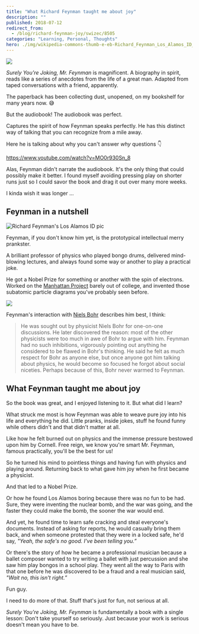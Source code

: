 ```yaml
---
title: "What Richard Feynman taught me about joy"
description: ""
published: 2018-07-12
redirect_from:
  - /blog/richard-feynman-joy/swizec/8505
categories: "Learning, Personal, Thoughts"
hero: ./img/wikipedia-commons-thumb-e-eb-Richard_Feynman_Los_Alamos_ID_badge.jpg-440px-Richard_Feynman_Los_Alamos_ID_badge.jpg
---
```


[![](./img/SL250_jpgh05gci.jpeg)](https://www.amazon.com/Surely-Feynman-Adventures-Curious-Character/dp/0393316041/ref=as_li_ss_il?ie=UTF8&linkCode=li3&tag=ageewitahat-20&linkId=a839c1f710af9c51c52bb3f2e405571c)

_Surely You're Joking, Mr. Feynman_ is magnificent. A biography in spirit, reads like a series of anecdotes from the life of a great man. Adapted from taped conversations with a friend, apparently.

The paperback has been collecting dust, unopened, on my bookshelf for many years now. 😅

But the audiobook! The audiobook was perfect.

Captures the spirit of how Feynman speaks perfectly. He has this distinct way of talking that you can recognize from a mile away.

Here he is talking about why you can't answer _why_ questions 👇

https://www.youtube.com/watch?v=MO0r930Sn_8

Alas, Feynman didn't narrate the audiobook. It's the only thing that could possibly make it better. I found myself avoiding pressing play on shorter runs just so I could savor the book and drag it out over many more weeks.

I kinda wish it was longer ...

## Feynman in a nutshell

![Richard Feynman's Los Alamos ID pic](./img/wikipedia-commons-thumb-e-eb-Richard_Feynman_Los_Alamos_ID_badge.jpg-440px-Richard_Feynman_Los_Alamos_ID_badge.jpg)

Feynman, if you don't know him yet, is the prototypical intellectual merry prankster.

A brilliant professor of physics who played bongo drums, delivered mind-blowing lectures, and always found some way or another to play a practical joke.

He got a Nobel Prize for something or another with the spin of electrons. Worked on the [Manhattan Project](https://en.wikipedia.org/wiki/Manhattan_Project) barely out of college, and invented those subatomic particle diagrams you've probably seen before.

![](https://swizec.com/blog/wp-content/uploads/2018/07/Feynmann_Diagram_Gluon_Radiation.svg_-1024x654.png)

Feynman's interaction with [Niels Bohr](https://en.wikipedia.org/wiki/Niels_Bohr) describes him best, I think:

> He was sought out by physicist Niels Bohr for one-on-one discussions. He later discovered the reason: most of the other physicists were too much in awe of Bohr to argue with him. Feynman had no such inhibitions, vigorously pointing out anything he considered to be flawed in Bohr's thinking. He said he felt as much respect for Bohr as anyone else, but once anyone got him talking about physics, he would become so focused he forgot about social niceties. Perhaps because of this, Bohr never warmed to Feynman.

## What Feynman taught me about joy

So the book was great, and I enjoyed listening to it. But what did I learn?

What struck me most is how Feynman was able to weave pure joy into his life and everything he did. Little pranks, inside jokes, stuff he found funny while others didn't and that didn't matter at all.

Like how he felt burned out on physics and the immense pressure bestowed upon him by Cornell. Free reign, we know you're smart Mr. Feynman, famous practically, you'll be the best for us!

So he turned his mind to pointless things and having fun with physics and playing around. Returning back to what gave him joy when he first became a physicist.

And that led to a Nobel Prize.

Or how he found Los Alamos boring because there was no fun to be had. Sure, they were inventing the nuclear bomb, and the war was going, and the faster they could make the bomb, the sooner the war would end.

And yet, he found time to learn safe cracking and steal everyone's documents. Instead of asking for reports, he would casually bring them back, and when someone protested that they were in a locked safe, he'd say, _"Yeah, the safe's no good. I’ve been telling you.”_

Or there's the story of how he became a professional musician because a ballet composer wanted to try writing a ballet with just percussion and she saw him play bongos in a school play. They went all the way to Paris with that one before he was discovered to be a fraud and a real musician said, _"Wait no, this isn't right.”_

Fun guy.

I need to do more of that. Stuff that's just for fun, not serious at all.

_Surely You're Joking, Mr. Feynman_ is fundamentally a book with a single lesson: Don't take yourself so seriously. Just because your work is serious doesn't mean you have to be.
